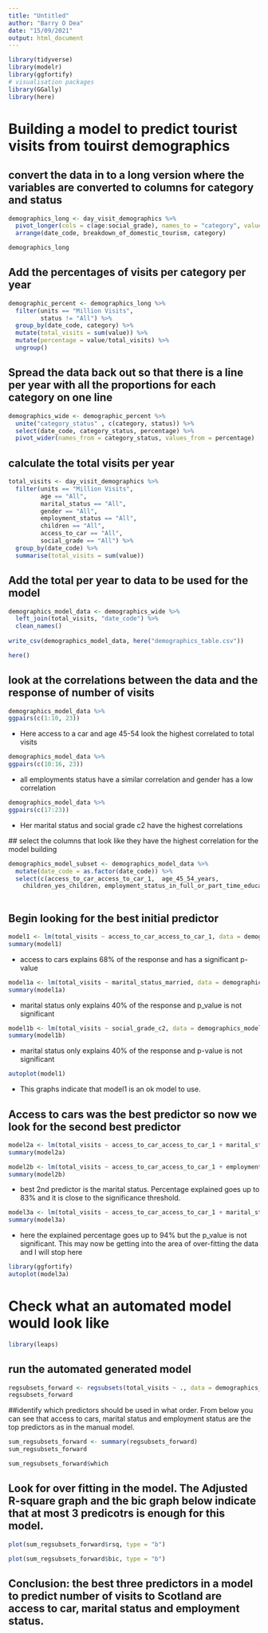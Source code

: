 ```yaml
---
title: "Untitled"
author: "Barry O Dea"
date: "15/09/2021"
output: html_document
---
```

```r
library(tidyverse)
library(modelr)
library(ggfortify)
# visualisation packages
library(GGally)
library(here)
```




# Building a model to predict tourist visits from touirst demographics

## convert the data in to a long version where the variables are converted to columns for category and status
```r
demographics_long <- day_visit_demographics %>% 
  pivot_longer(cols = c(age:social_grade), names_to = "category", values_to = "status") %>% 
  arrange(date_code, breakdown_of_domestic_tourism, category)

demographics_long 
```

## Add the percentages of visits per category per year
```r
demographic_percent <- demographics_long %>% 
  filter(units == "Million Visits",
         status != "All") %>% 
  group_by(date_code, category) %>% 
  mutate(total_visits = sum(value)) %>% 
  mutate(percentage = value/total_visits) %>% 
  ungroup()
```


## Spread the data back out so that there is a line per year with all the proportions for each category on one line
```r
demographics_wide <- demographic_percent %>% 
  unite("category_status" , c(category, status)) %>% 
  select(date_code, category_status, percentage) %>% 
  pivot_wider(names_from = category_status, values_from = percentage) 
```

## calculate the total visits per year
```r
total_visits <- day_visit_demographics %>% 
  filter(units == "Million Visits",
         age == "All",
         marital_status == "All",
         gender == "All",
         employment_status == "All",
         children == "All",
         access_to_car == "All",
         social_grade == "All") %>% 
  group_by(date_code) %>% 
  summarise(total_visits = sum(value))
```

## Add the total per year to data to be used for the model
```r
demographics_model_data <- demographics_wide %>% 
  left_join(total_visits, "date_code") %>% 
  clean_names()
  
write_csv(demographics_model_data, here("demographics_table.csv"))
```

```r
here()
```


## look at the correlations between the data and the response of number of visits
```r
demographics_model_data %>% 
ggpairs(c(1:10, 23))
```

 - Here access to a car and age 45-54 look the highest correlated to total visits
 
```r
demographics_model_data %>% 
ggpairs(c(10:16, 23))
```
 - all employments status have a similar correlation and gender has a low correlation

```r
demographics_model_data %>% 
ggpairs(c(17:23))
```
 - Her marital status and social grade c2 have the highest correlations
 
 ## select the columns that look like they have the highest correlation for the model building

```r
demographics_model_subset <- demographics_model_data %>% 
  mutate(date_code = as.factor(date_code)) %>% 
  select(c(access_to_car_access_to_car_1,  age_45_54_years, 
    children_yes_children, employment_status_in_full_or_part_time_education, marital_status_married, social_grade_c2, total_visits))
  
```

## Begin looking for the best initial predictor
```r
model1 <- lm(total_visits ~ access_to_car_access_to_car_1, data = demographics_model_subset)
summary(model1)
``` 

- access to cars explains 68% of the response and has a significant p-value

```r
model1a <- lm(total_visits ~ marital_status_married, data = demographics_model_subset)
summary(model1a)

```
- marital status only explains 40% of the response and p_value is not significant 

```r
model1b <- lm(total_visits ~ social_grade_c2, data = demographics_model_subset)
summary(model1b)
```
- marital status only explains 40% of the response and p-value is not significant

```r
autoplot(model1)
```
 - This graphs indicate that model1 is an ok model to use.


## Access to cars was the best predictor so now we look for the second best predictor
```r
model2a <- lm(total_visits ~ access_to_car_access_to_car_1 + marital_status_married, data = demographics_model_subset)
summary(model2a)
```


```r

model2b <- lm(total_visits ~ access_to_car_access_to_car_1 + employment_status_in_full_or_part_time_education, data = demographics_model_subset)
summary(model2b)
```
 - best 2nd predictor is the marital status. Percentage explained goes up to 83% and it is close to the significance threshold. 

```r
model3a <- lm(total_visits ~ access_to_car_access_to_car_1 + marital_status_married + employment_status_in_full_or_part_time_education, data = demographics_model_subset)
summary(model3a)
```

 - here the explained percentage goes up to 94% but the p_value is not significant. This may now be getting into the area of over-fitting the data and I will stop here

```r
library(ggfortify)
autoplot(model3a)
```



# Check what an automated model would look like 
```r
library(leaps)
```


## run the automated generated model
```r
regsubsets_forward <- regsubsets(total_visits ~ ., data = demographics_model_subset, nvmax = 6, method = "forward")
regsubsets_forward
```


##identify which predictors should be used in what order. From below you can see that access to cars, marital status and employment status are the top predictors as in the manual model.
```r
sum_regsubsets_forward <- summary(regsubsets_forward)
sum_regsubsets_forward
```


```r
sum_regsubsets_forward$which
```


## Look for over fitting in the model. The Adjusted R-square graph and the bic graph below indicate that at most 3 predicotrs is enough for this model.
```r
plot(sum_regsubsets_forward$rsq, type = "b")
```

```r
plot(sum_regsubsets_forward$bic, type = "b")
```

## Conclusion: the best three predictors in a model to predict number of visits to Scotland are access to car, marital status and employment status.